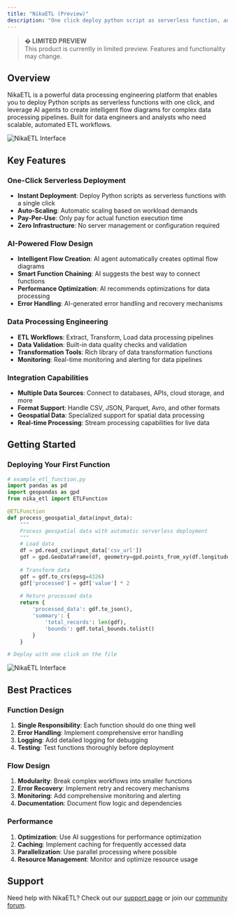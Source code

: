 ```yaml
---
title: "NikaETL (Preview)"
description: "One click deploy python script as serverless function, and use AI agent to create a flow diagram using these functions for data processing engineering"
---
```


> **� LIMITED PREVIEW**  
> This product is currently in limited preview. Features and functionality may change.

## Overview

NikaETL is a powerful data processing engineering platform that enables you to deploy Python scripts as serverless functions with one click, and leverage AI agents to create intelligent flow diagrams for complex data processing pipelines. Built for data engineers and analysts who need scalable, automated ETL workflows.

![NikaETL Interface](/products/nika-etl.jpg)

## Key Features

### One-Click Serverless Deployment
- **Instant Deployment**: Deploy Python scripts as serverless functions with a single click
- **Auto-Scaling**: Automatic scaling based on workload demands
- **Pay-Per-Use**: Only pay for actual function execution time
- **Zero Infrastructure**: No server management or configuration required

### AI-Powered Flow Design
- **Intelligent Flow Creation**: AI agent automatically creates optimal flow diagrams
- **Smart Function Chaining**: AI suggests the best way to connect functions
- **Performance Optimization**: AI recommends optimizations for data processing
- **Error Handling**: AI-generated error handling and recovery mechanisms

### Data Processing Engineering
- **ETL Workflows**: Extract, Transform, Load data processing pipelines
- **Data Validation**: Built-in data quality checks and validation
- **Transformation Tools**: Rich library of data transformation functions
- **Monitoring**: Real-time monitoring and alerting for data pipelines

### Integration Capabilities
- **Multiple Data Sources**: Connect to databases, APIs, cloud storage, and more
- **Format Support**: Handle CSV, JSON, Parquet, Avro, and other formats
- **Geospatial Data**: Specialized support for spatial data processing
- **Real-time Processing**: Stream processing capabilities for live data

## Getting Started

### Deploying Your First Function

```python
# example_etl_function.py
import pandas as pd
import geopandas as gpd
from nika_etl import ETLFunction

@ETLFunction
def process_geospatial_data(input_data):
    """
    Process geospatial data with automatic serverless deployment
    """
    # Load data
    df = pd.read_csv(input_data['csv_url'])
    gdf = gpd.GeoDataFrame(df, geometry=gpd.points_from_xy(df.longitude, df.latitude))
    
    # Transform data
    gdf = gdf.to_crs(epsg=4326)
    gdf['processed'] = gdf['value'] * 2
    
    # Return processed data
    return {
        'processed_data': gdf.to_json(),
        'summary': {
            'total_records': len(gdf),
            'bounds': gdf.total_bounds.tolist()
        }
    }

# Deploy with one click on the file
```

![NikaETL Interface](/products/nika-etl-2.jpg)

## Best Practices

### Function Design
1. **Single Responsibility**: Each function should do one thing well
2. **Error Handling**: Implement comprehensive error handling
3. **Logging**: Add detailed logging for debugging
4. **Testing**: Test functions thoroughly before deployment

### Flow Design
1. **Modularity**: Break complex workflows into smaller functions
2. **Error Recovery**: Implement retry and recovery mechanisms
3. **Monitoring**: Add comprehensive monitoring and alerting
4. **Documentation**: Document flow logic and dependencies

### Performance
1. **Optimization**: Use AI suggestions for performance optimization
2. **Caching**: Implement caching for frequently accessed data
3. **Parallelization**: Use parallel processing where possible
4. **Resource Management**: Monitor and optimize resource usage

## Support

Need help with NikaETL? Check out our [support page](/support) or join our [community forum](https://github.com/orgs/NikaEco/discussions). 